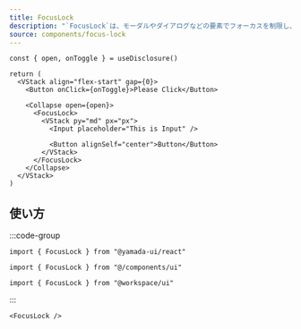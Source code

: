 ```yaml
---
title: FocusLock
description: "`FocusLock`は、モーダルやダイアログなどの要素でフォーカスを制限し、フォーカスをその範囲内にロックすることで、アクセシビリティを向上させるコンポーネントです。"
source: components/focus-lock
---
```


```tsx preview functional client
const { open, onToggle } = useDisclosure()

return (
  <VStack align="flex-start" gap={0}>
    <Button onClick={onToggle}>Please Click</Button>

    <Collapse open={open}>
      <FocusLock>
        <VStack py="md" px="px">
          <Input placeholder="This is Input" />

          <Button alignSelf="center">Button</Button>
        </VStack>
      </FocusLock>
    </Collapse>
  </VStack>
)
```

## 使い方

:::code-group

```tsx [package]
import { FocusLock } from "@yamada-ui/react"
```

```tsx [alias]
import { FocusLock } from "@/components/ui"
```

```tsx [monorepo]
import { FocusLock } from "@workspace/ui"
```

:::

```tsx
<FocusLock />
```
